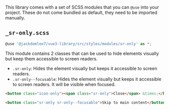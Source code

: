 
<Meta title="Docs/SCSS Modules" />

<Title>SCSS Modules</Title>

This library comes with a set of SCSS modules that you can `@use` into your project. These do not come bundled as default, they need to be imported manually.


## `_sr-only.scss`

```ts
@use '@jackdomleo7/vue3-library/src/styles/modules/sr-only' as *;
```

This module contains 2 classes that can be used to hide elements visually but keep them accessible to screen readers.

- `.sr-only`: Hides the element visually but keeps it accessible to screen readers.
- `.sr-only--focusable`: Hides the element visually but keeps it accessible to screen readers. It will be visible when focused.

```html
<button class="icon-only"><span class="sr-only">Close</span> &times;</button>

<button class="sr-only sr-only--focusable">Skip to main content</button>
```
